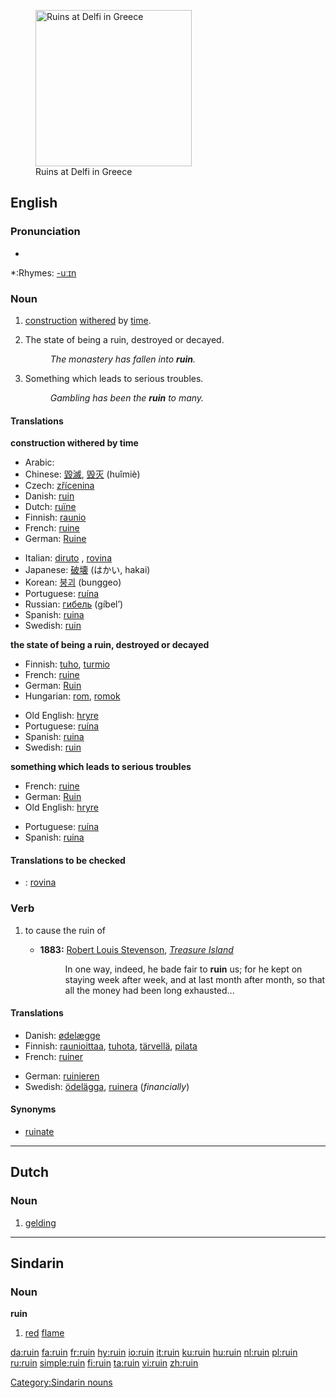 {{see|Ruin}}
[[Image:Ruins at Delfi.JPG|right|250px|thumb|Ruins at Delfi in Greece]]
==English==

===Pronunciation===
*{{audio|en-us-ruin.ogg|Audio (US)}}

*:Rhymes: [[Rhymes:English:-uːɪn|-uːɪn]]

===Noun===
{{en-noun}}

# {{countable}} [[construction]] [[withered]] by [[time]].
# {{uncountable}} The state of being a ruin, destroyed or decayed.
#:''The monastery has fallen into '''ruin'''.''
# {{uncountable}} Something which leads to serious troubles.
#:''Gambling has been the '''ruin''' to many.''

====Translations====
'''construction withered by time'''
{{top}}
*Arabic: {{ARchar|[[خراب]]}} {{IPAchar|(χarāb)}} {{m}}
*Chinese: [[毀滅]], [[毁灭]] (huǐmiè)
*Czech: [[zřícenina]] {{f}}
*Danish: [[ruin#Danish|ruin]]
*Dutch: [[ruïne]] {{f}}
*Finnish: [[raunio]]
*French: [[ruine]] {{f}}
*German: [[Ruine]] {{f}}
{{mid}}
*Italian: [[diruto]] {{m}}, [[rovina]] {{f}}
*Japanese: [[破壊]] (はかい, hakai)
*Korean: [[붕괴]] (bunggeo)
*Portuguese: [[ruína]] {{f}}
*Russian: [[гибель]] (gíbel’) {{f}}
*Spanish: [[ruina]] {{f}}
*Swedish: [[ruin#Swedish|ruin]] 
{{bottom}}

'''the state of being a ruin, destroyed or decayed'''
{{top}}
*Finnish: [[tuho]], [[turmio]]
*French: [[ruine]] {{f}}
*German: [[Ruin]] {{m}}
*Hungarian: [[rom]], [[romok]]
{{mid}}
*Old English: [[hryre]] {{m}}
*Portuguese: [[ruína]] {{f}}
*Spanish: [[ruina]] {{f}}
*Swedish: [[ruin#Swedish|ruin]]
{{bottom}}

'''something which leads to serious troubles'''
{{top}}
*French: [[ruine]] {{f}}
*German: [[Ruin]] {{m}}
*Old English: [[hryre]] {{m}}
{{mid}}
*Portuguese: [[ruína]] {{f}}
*Spanish: [[ruina]] {{f}}
{{bottom}}

====Translations to be checked====
{{checktrans}}

*{{ttbc|Italian}}: [[rovina]]

===Verb===
{{en-verb}}

# {{transitive}} to cause the ruin of
#*'''1883:''' [[w:Robert Louis Stevenson|Robert Louis Stevenson]], ''[[w:Treasure Island|Treasure Island]]''
#*: In one way, indeed, he bade fair to '''ruin''' us; for he kept on staying week after week, and at last month after month, so that all the money had been long exhausted...

====Translations====
{{top}}
*Danish: [[ødelæg]]ge 
*Finnish: [[raunioittaa]], [[tuhota]], [[tärvellä]], [[pilata]]
*French: [[ruiner]]
{{mid}}
*German: [[ruinieren]]
*Swedish: [[ödelägga]], [[ruinera]] (''financially'')
{{bottom}}

====Synonyms====
* [[ruinate]]

----

==Dutch==
===Noun===
{{nl-noun|ruinen|ruintje}}

# [[gelding]]

----

==Sindarin==
===Noun===
'''ruin'''
# [[red]] [[flame]]

[[Category:Sindarin nouns]]

[[da:ruin]]
[[fa:ruin]]
[[fr:ruin]]
[[hy:ruin]]
[[io:ruin]]
[[it:ruin]]
[[ku:ruin]]
[[hu:ruin]]
[[nl:ruin]]
[[pl:ruin]]
[[ru:ruin]]
[[simple:ruin]]
[[fi:ruin]]
[[ta:ruin]]
[[vi:ruin]]
[[zh:ruin]]